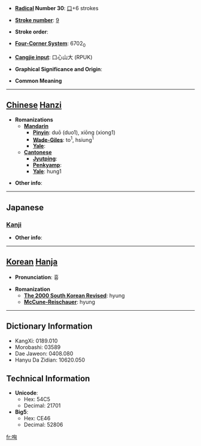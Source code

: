 * '''[[Wiktionary:Chinese radical index| Radical]] Number 30''': [[Wiktionary:Chinese radical index 口|口]]+6 strokes

* '''[[Wiktionary:Chinese total strokes index|Stroke number]]''': [[Wiktionary:Chinese total strokes index 9|9]]

* '''Stroke order''': 

* '''[[Wiktionary:Chinese four corner index|Four-Corner System]]''': 6702<sub>0</sub>

* '''[[Wiktionary:Chinese Cangjie index|Cangjie input]]''': 口心山大 (RPUK)

* '''Graphical Significance and Origin''': 

* '''Common Meaning'''

----

== [[Chinese]] [[Hanzi]] ==

* '''Romanizations'''
** '''[[Mandarin]]'''
*** '''[[Pinyin]]''': duō (duo1), xiōng (xiong1)
*** '''[[Wade-Giles]]''': to<sup>1</sup>, hsiung<sup>1</sup>
*** '''[[Yale]]''': 
** '''[[Cantonese]]'''
*** '''[[Jyutping]]''':
*** '''[[Penkyamp]]''': 
*** '''[[Yale]]''': hung1

* '''Other info''': 

----

==Japanese==
===[[Kanji]]===
{{kanji|on readings=[[こう]] (kō), [[く]] (ku), [[きょう]] (kyō)|kun readings=[[わめく]] (wameku)}}

* '''Other info''':  

----

== [[Korean]] [[Hanja]] ==

* '''Pronunciation''': 흉

* '''Romanization'''
** '''[[The 2000 South Korean Revised Romanization|The 2000 South Korean Revised]]''': hyung
** '''[[McCune-Reischauer]]''': hyung

----

== Dictionary Information ==

* KangXi: 0189.010
* Morobashi: 03589
* Dae Jaweon: 0408.080
* Hanyu Da Zidian: 10620.050

== Technical Information ==

* '''Unicode''':
** Hex: 54C5
** Decimal: 21701
* '''Big5''':
** Hex: CE46
** Decimal: 52806

[[fr:哅]]